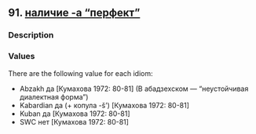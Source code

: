 ## 91. <a href =  'https://agricolamz.github.io/The_Circassian_Isoglosses_Database/91.html'>наличие -а "перфект"</a>
### Description



### Values
There are the following value for each idiom:

* Abzakh  да [Кумахова 1972: 80-81] (В абадзехском — "неустойчивая диалектная форма")
* Kabardian  да (+ копула -š') [Кумахова 1972: 80-81] 
* Kuban  да [Кумахова 1972: 80-81] 
* SWC  нет [Кумахова 1972: 80-81] 

